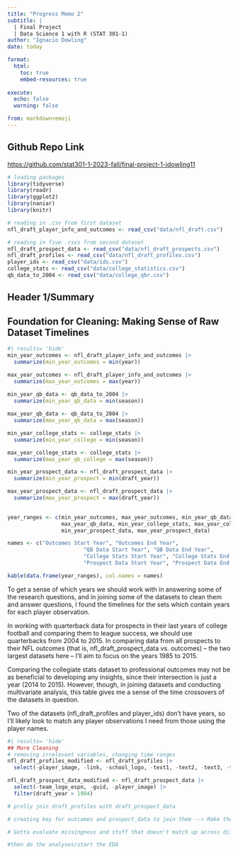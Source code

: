 ```yaml
---
title: "Progress Memo 2"
subtitle: |
  | Final Project 
  | Data Science 1 with R (STAT 301-1)
author: "Ignacio Dowling"
date: today

format:
  html:
    toc: true
    embed-resources: true
    
execute:
  echo: false
  warning: false

from: markdown+emoji 
---
```

::: {.callout-tip icon=false}

## Github Repo Link

[https://github.com/stat301-1-2023-fall/final-project-1-idowling11](https://github.com/stat301-1-2023-fall/final-project-1-idowling11)

:::

```r
# loading packages
library(tidyverse)
library(readr)
library(ggplot2)
library(naniar)
library(knitr)
```

```r
# reading in .csv from first dataset
nfl_draft_player_info_and_outcomes <- read_csv("data/nfl_draft.csv") 

# reading in five .csvs from second dataset
nfl_draft_prospect_data <- read_csv("data/nfl_draft_prospects.csv")
nfl_draft_profiles <- read_csv("data/nfl_draft_profiles.csv")
player_ids <- read_csv("data/ids.csv")
college_stats <- read_csv("data/college_statistics.csv")
qb_data_to_2004 <- read_csv("data/college_qbr.csv")
```

## Header 1/Summary

## Foundation for Cleaning: Making Sense of Raw Dataset Timelines
```r
#| results= 'hide'
min_year_outcomes <- nfl_draft_player_info_and_outcomes |>
  summarize(min_year_outcomes = min(year))

max_year_outcomes <- nfl_draft_player_info_and_outcomes |>
  summarize(max_year_outcomes = max(year))
  
min_year_qb_data <- qb_data_to_2004 |>
  summarize(min_year_qb_data = min(season))

max_year_qb_data <- qb_data_to_2004 |>
  summarize(max_year_qb_data = max(season))

min_year_college_stats <- college_stats |>
  summarize(min_year_college = min(season)) 

max_year_college_stats <- college_stats |>
  summarize(max_year_qb_college = max(season))

min_year_prospect_data <- nfl_draft_prospect_data |>
  summarize(min_year_prospect = min(draft_year)) 

max_year_prospect_data <- nfl_draft_prospect_data |>
  summarize(max_year_prospect = max(draft_year))
 
```

```r
year_ranges <- c(min_year_outcomes, max_year_outcomes, min_year_qb_data,
                 max_year_qb_data, min_year_college_stats, max_year_college_stats,
                 min_year_prospect_data, max_year_prospect_data)

names <- c("Outcomes Start Year", "Outcomes End Year", 
                        "QB Data Start Year", "QB Data End Year", 
                        "College Stats Start Year", "College Stats End Year",
                        "Prospect Data Start Year", "Prospect Data End Year")

kable(data.frame(year_ranges), col.names = names)
```
To get a sense of which years we should work with in answering some of the research questions, and in joining some of the datasets to clean them and answer questions, I found the timelines for the sets which contain years for each player observation. 

In working with quarterback data for prospects in their last years of college football and comparing them to league success, we should use quarterbacks from 2004 to 2015. In comparing data from all prospects to their NFL outcomes (that is, nfl_draft_prospect_data vs. outcomes) -- the two largest datasets here -- I'll aim to focus on the years 1985 to 2015.

Comparing the collegiate stats dataset to professional outcomes may not be as beneficial to developing any insights, since their intersection is just a year (2014 to 2015). However, though, in joining datasets and conducting multivariate analysis, this table gives me a sense of the time crossovers of the datasets in question.

Two of the datasets (nfl_draft_profiles and player_ids) don't have years, so I'll likely look to match any player observations I need from those using the player names.

```r
#| results= 'hide'
## More Cleaning
# removing irrelevant variables, changing time ranges
nfl_draft_profiles_modified <- nfl_draft_profiles |>
  select(-player_image, -link, -school_logo, -text1, -text2, -text3, -text4, -guid)

nfl_draft_prospect_data_modified <- nfl_draft_prospect_data |>
  select(-team_logo_espn, -guid, -player_image) |>
  filter(draft_year > 1984)

# prolly join draft_profiles with draft_prospect_data 

# creating key for outcomes and prospect_data to join them --> Make the player names like 2015Jameis Winston by using some sort of string/concatenation, and make the outcomes Player ID the ID for as many dataframes as you can

# Gotta evaluate missingness and stuff that doesn't match up across diff DFs

#then do the analyses/start the EDA

```

